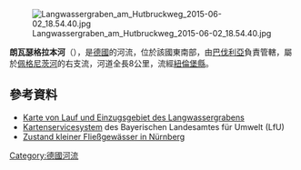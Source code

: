 {{Coord|49.47058|N|11.15575|E|display=title}}
[[Image:Langwassergraben_am_Hutbruckweg_2015-06-02_18.54.40.jpg|right]]

'''朗瓦瑟格拉本河'''（{{lang-de|Langwassergraben}}），是[[德國|德國]]的河流，位於該國東南部，由[[巴伐利亞|巴伐利亞]]負責管轄，屬於[[佩格尼茨河|佩格尼茨河]]的右支流，河道全長8公里，流經[[紐倫堡縣|紐倫堡縣]]。

==參考資料==
* [http://geoportal.bayern.de/bayernatlas/?X=5484472.25&Y=4441252.08&zoom=9&lang=de&topic=bvv&bgLayer=tk&catalogNodes=122 Karte von Lauf und Einzugsgebiet des Langwassergrabens] {{Wayback|url=http://geoportal.bayern.de/bayernatlas/?X=5484472.25&Y=4441252.08&zoom=9&lang=de&topic=bvv&bgLayer=tk&catalogNodes=122 |date=20160304101359 }}
* [http://gisportal-umwelt.bayern.de/website/lfw/mapservice/wrrl/viewer_wrrl_1_ovv.htm Kartenservicesystem] {{Webarchive|url=https://archive.is/20050409031701/http://gisportal-umwelt.bayern.de/website/lfw/mapservice/wrrl/viewer_wrrl_1_ovv.htm |date=2005-04-09 }} des Bayerischen Landesamtes für Umwelt (LfU)
* [https://www.nuernberg.de/imperia/md/sun/dokumente/sun/fliessgewaesser_2006.pdf#page=22 Zustand kleiner Fließgewässer in Nürnberg] {{Wayback|url=https://www.nuernberg.de/imperia/md/sun/dokumente/sun/fliessgewaesser_2006.pdf#page=22 |date=20180905065127 }}

{{Germany-geo-stub}}
[[Category:德國河流|Category:德國河流]]